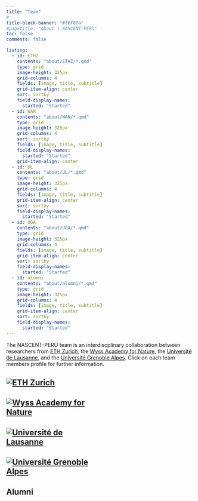 ```yaml
---
title: "Team"
#
title-block-banner: "#f6f8fa"
#pagetitle: "About | NASCENT-PERU"
toc: false
comments: false

listing:
  - id: ETHZ
    contents: "about/ETHZ/*.qmd"
    type: grid
    image-height: 325px
    grid-columns: 4
    fields: [image, title, subtitle]
    grid-item-align: center
    sort: sortby
    field-display-names: 
      started: "Started"
  - id: WAN
    contents: "about/WAN/*.qmd"
    type: grid
    image-height: 325px
    grid-columns: 4
    sort: sortby
    fields: [image, title, subtitle]
    field-display-names: 
      started: "Started"
    grid-item-align: center
  - id: UL
    contents: "about/UL/*.qmd"
    type: grid
    image-height: 325px
    grid-columns: 4
    fields: [image, title, subtitle]
    grid-item-align: center
    sort: sortby
    field-display-names: 
      started: "Started"
  - id: UGA
    contents: "about/UGA/*.qmd"
    type: grid
    image-height: 325px
    grid-columns: 4
    fields: [image, title, subtitle]
    grid-item-align: center
    sort: sortby
    field-display-names: 
      started: "Started"
  - id: alumni
    contents: "about/alumni/*.qmd"
    type: grid
    image-height: 325px
    grid-columns: 4
    fields: [image, title, subtitle]
    grid-item-align: center
    sort: sortby
    field-display-names: 
      started: "Started"
---
```


The NASCENT-PERU team is an interdiscplinary collaboration between researchers from [ETH Zurich](https://ethz.ch/de.html), the [Wyss Academy for Nature](https://www.wyssacademy.org/project-south-america), the [Université de Lausanne](https://www.unil.ch/ecospat/home.html), and the [Université Grenoble Alpes](https://www.univ-grenoble-alpes.fr/english/home-628540.kjsp). Click on each team members profile for further information.


<h2><a href="https://ethz.ch/de.html"><img src="about/ETHZ.png" style="max-width: 50%; height: auto;" alt="ETH Zurich"></a></h2>

:::{#ETHZ}
:::


<h2><a href="https://www.wyssacademy.org/project-south-america"><img src="about/WAN.png" style="max-width: 50%; height: auto;" alt="Wyss Academy for Nature"></a></h2>

:::{#WAN}
:::




<h2><a href="https://www.unil.ch/ecospat/home.html"><img src="about/UNIL.png" style="max-width: 50%; height: auto;" alt="Université de Lausanne"></a></h2>

:::{#UL}
:::


<h2><a href="https://www.univ-grenoble-alpes.fr/english/home-628540.kjsp"><img src="about/UGA.jpg" style="max-width: 50%; height: auto;" alt="Université Grenoble Alpes"></a></h2>

:::{#UGA}
:::

## Alumni

:::{#alumni}
:::




